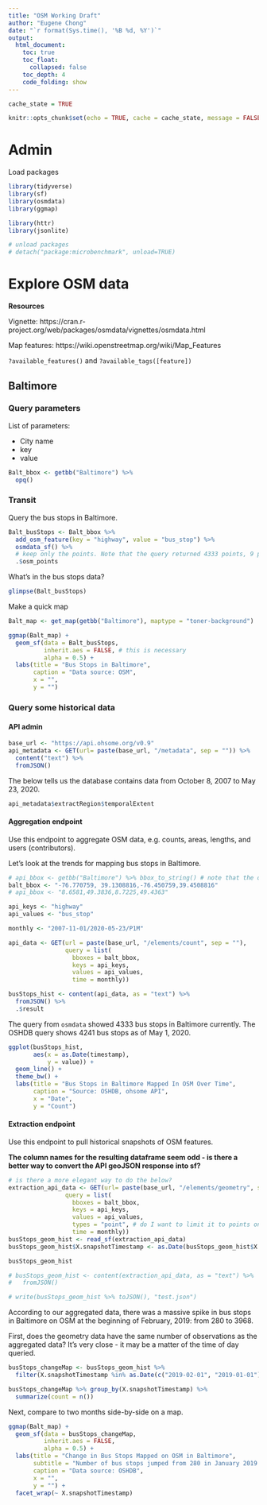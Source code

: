 ```yaml
---
title: "OSM Working Draft"
author: "Eugene Chong"
date: "`r format(Sys.time(), '%B %d, %Y')`"
output:
  html_document:
    toc: true
    toc_float: 
      collapsed: false
    toc_depth: 4
    code_folding: show
---
```

  
```r
cache_state = TRUE

knitr::opts_chunk$set(echo = TRUE, cache = cache_state, message = FALSE)
```

# Admin

Load packages

```r
library(tidyverse)
library(sf)
library(osmdata)
library(ggmap)

library(httr)
library(jsonlite)

# unload packages
# detach("package:microbenchmark", unload=TRUE)
```

# Explore OSM data 

**Resources**

Vignette: https://cran.r-project.org/web/packages/osmdata/vignettes/osmdata.html

Map features: https://wiki.openstreetmap.org/wiki/Map_Features

`?available_features()` and `?available_tags([feature])`

## Baltimore

### Query parameters

List of parameters:

* City name
* key
* value

```r
Balt_bbox <- getbb("Baltimore") %>% 
  opq()
```

### Transit

Query the bus stops in Baltimore.

```r
Balt_busStops <- Balt_bbox %>% 
  add_osm_feature(key = "highway", value = "bus_stop") %>% 
  osmdata_sf() %>% 
  # keep only the points. Note that the query returned 4333 points, 9 polygons, and 1 multi-line feature
  .$osm_points
```

What's in the bus stops data?

```r
glimpse(Balt_busStops)
```

Make a quick map

```r
Balt_map <- get_map(getbb("Baltimore"), maptype = "toner-background")
```

```r
ggmap(Balt_map) +
  geom_sf(data = Balt_busStops,
          inherit.aes = FALSE, # this is necessary
          alpha = 0.5) +
  labs(title = "Bus Stops in Baltimore",
       caption = "Data source: OSM",
       x = "",
       y = "")
```

### Query some historical data

#### API admin

```r
base_url <- "https://api.ohsome.org/v0.9"
api_metadata <- GET(url= paste(base_url, "/metadata", sep = "")) %>% 
  content("text") %>% 
  fromJSON()
```

The below tells us the database contains data from October 8, 2007 to May 23, 2020.

```r
api_metadata$extractRegion$temporalExtent
```

#### Aggregation endpoint

Use this endpoint to aggregate OSM data, e.g. counts, areas, lengths, and users (contributors).

Let's look at the trends for mapping bus stops in Baltimore.

```r

# api_bbox <- getbb("Baltimore") %>% bbox_to_string() # note that the order of the coords is flipped from what the database needs
balt_bbox <- "-76.770759, 39.1308816,-76.450759,39.4508816"
# api_bbox <- "8.6581,49.3836,8.7225,49.4363"

api_keys <- "highway"
api_values <- "bus_stop"

monthly <- "2007-11-01/2020-05-23/P1M"

api_data <- GET(url = paste(base_url, "/elements/count", sep = ""),
                query = list(
                  bboxes = balt_bbox,
                  keys = api_keys,
                  values = api_values,
                  time = monthly))

busStops_hist <- content(api_data, as = "text") %>% 
  fromJSON() %>% 
  .$result
```

The query from `osmdata` showed 4333 bus stops in Baltimore currently. The OSHDB query shows 4241 bus stops as of May 1, 2020.

```r
ggplot(busStops_hist, 
       aes(x = as.Date(timestamp),
           y = value)) +
  geom_line() +
  theme_bw() +
  labs(title = "Bus Stops in Baltimore Mapped In OSM Over Time",
       caption = "Source: OSHDB, ohsome API",
       x = "Date",
       y = "Count")
```

#### Extraction endpoint

Use this endpoint to pull historical snapshots of OSM features.

**The column names for the resulting dataframe seem odd - is there a better way to convert the API geoJSON response into sf?**

```r
# is there a more elegant way to do the below?
extraction_api_data <- GET(url= paste(base_url, "/elements/geometry", sep = ""),
                query = list(
                  bboxes = balt_bbox,
                  keys = api_keys,
                  values = api_values,
                  types = "point", # do I want to limit it to points only?
                  time = monthly))
busStops_geom_hist <- read_sf(extraction_api_data)
busStops_geom_hist$X.snapshotTimestamp <- as.Date(busStops_geom_hist$X.snapshotTimestamp)

busStops_geom_hist

# busStops_geom_hist <- content(extraction_api_data, as = "text") %>%
#   fromJSON()

# write(busStops_geom_hist %>% toJSON(), "test.json")
```

According to our aggregated data, there was a massive spike in bus stops in Baltimore on OSM at the beginning of February, 2019: from 280 to 3968.

First, does the geometry data have the same number of observations as the aggregated data? It's very close - it may be a matter of the time of day queried.

```r
busStops_changeMap <- busStops_geom_hist %>% 
  filter(X.snapshotTimestamp %in% as.Date(c("2019-02-01", "2019-01-01")))

busStops_changeMap %>% group_by(X.snapshotTimestamp) %>% 
  summarize(count = n())
```

Next, compare to two months side-by-side on a map. 

```r
ggmap(Balt_map) +
  geom_sf(data = busStops_changeMap,
          inherit.aes = FALSE, 
          alpha = 0.5) +
  labs(title = "Change in Bus Stops Mapped on OSM in Baltimore",
       subtitle = "Number of bus stops jumped from 280 in January 2019 to 3968 in February 2019.",
       caption = "Data source: OSHDB",
       x = "",
       y = "") +
  facet_wrap(~ X.snapshotTimestamp) 
```

